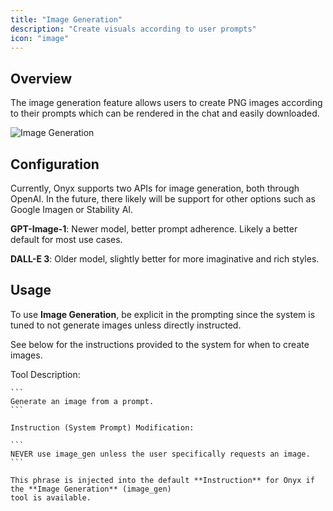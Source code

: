 ```yaml
---
title: "Image Generation"
description: "Create visuals according to user prompts"
icon: "image"
---
```


## Overview

The image generation feature allows users to create PNG images according to their prompts which can be rendered in the
chat and easily downloaded.

<img className="rounded-image" src="/assets/overview/core_features/image_generation.png" alt="Image Generation"/>

## Configuration

Currently, Onyx supports two APIs for image generation, both through OpenAI. In the future,
there likely will be support for other options such as Google Imagen or Stability AI.

**GPT-Image-1**: Newer model, better prompt adherence. Likely a better default for most use cases.

**DALL-E 3**: Older model, slightly better for more imaginative and rich styles.

## Usage

To use **Image Generation**,
be explicit in the prompting since the system is tuned to not generate images unless directly instructed.

See below for the instructions provided to the system for when to create images.

<Accordion title="Image Generation Instruction">
    Tool Description:

    ```
    Generate an image from a prompt.
    ```

    Instruction (System Prompt) Modification:

    ```
    NEVER use image_gen unless the user specifically requests an image.
    ```

    This phrase is injected into the default **Instruction** for Onyx if the **Image Generation** (image_gen)
    tool is available.
</Accordion>
